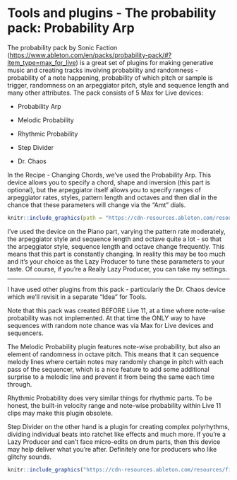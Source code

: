 # Tools and plugins - The probability pack: Probability Arp

The probability pack by Sonic Faction (<https://www.ableton.com/en/packs/probability-pack/#?item_type=max_for_live>) is a great set of plugins for making generative music and creating tracks involving probability and randomness - probability of a note happening, probability of which pitch or sample is trigger, randomness on an arpeggiator pitch, style and sequence length and many other attributes. The pack consists of 5 Max for Live devices:

-   Probability Arp

-   Melodic Probability

-   Rhythmic Probability

-   Step Divider

-   Dr. Chaos

In the Recipe - Changing Chords, we've used the Probability Arp. This device allows you to specify a chord, shape and inversion (this part is optional), but the arpeggiator itself allows you to specify ranges of arpeggiator rates, styles, pattern length and octaves and then dial in the chance that these parameters will change via the "Amt" dials.

```r
knitr::include_graphics(path = "https://cdn-resources.ableton.com/resources/filer_thumbnails/bb/98/bb98c9bb-9efc-4a81-b5be-561c7a5b274d/packspage_arp.png__800x200_q85_crop_subsampling-2_upscale.jpg")
```

I've used the device on the Piano part, varying the pattern rate moderately, the arpeggiator style and sequence length and octave quite a lot - so that the arpeggiator style, sequence length and octave change frequently. This means that this part is constantly changing. In reality this may be too much and it's your choice as the Lazy Producer to tune these parameters to your taste. Of course, if you're a Really Lazy Producer, you can take my settings.

------------------------------------------------------------------------

I have used other plugins from this pack - particularly the Dr. Chaos device which we'll revisit in a separate "Idea" for Tools.

Note that this pack was created BEFORE Live 11, at a time where note-wise probability was not implemented. At that time the ONLY way to have sequences with random note chance was via Max for Live devices and sequencers.

The Melodic Probability plugin features note-wise probability, but also an element of randomness in octave pitch. This means that it can sequence melody lines where certain notes may randomly change in pitch with each pass of the sequencer, which is a nice feature to add some additional surprise to a melodic line and prevent it from being the same each time through.

Rhythmic Probability does very similar things for rhythmic parts. To be honest, the built-in velocity range and note-wise probability within Live 11 clips may make this plugin obsolete.

Step Divider on the other hand is a plugin for creating complex polyrhythms, dividing individual beats into ratchet like effects and much more. If you're a Lazy Producer and can't face micro-edits on drum parts, then this device may help deliver what you're after. Definitely one for producers who like glitchy sounds.

```r
knitr::include_graphics("https://cdn-resources.ableton.com/resources/filer_thumbnails/3a/7e/3a7e5c8f-7628-4051-b345-8bb1b928d080/packspage_step.png__800x200_q85_crop_subsampling-2_upscale.jpg")
```
